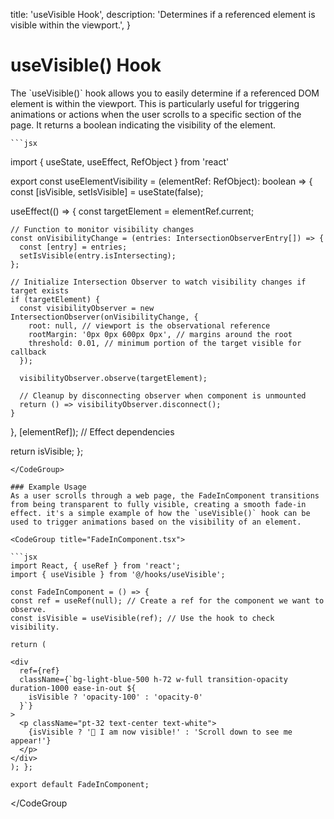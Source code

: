 
  title: 'useVisible Hook',
  description:
    'Determines if a referenced element is visible within the viewport.',
}

# useVisible() Hook

<div className="mt-4">
  The `useVisible()` hook allows you to easily determine if a referenced DOM
  element is within the viewport. This is particularly useful for triggering
  animations or actions when the user scrolls to a specific section of the page.
  It returns a boolean indicating the visibility of the element.
</div>

 <CodeGroup title="useVisible.tsx">

    ```jsx

import { useState, useEffect, RefObject } from 'react'

export const useElementVisibility = (elementRef: RefObject<Element>): boolean => {
  const [isVisible, setIsVisible] = useState(false);

useEffect(() => {
const targetElement = elementRef.current;

    // Function to monitor visibility changes
    const onVisibilityChange = (entries: IntersectionObserverEntry[]) => {
      const [entry] = entries;
      setIsVisible(entry.isIntersecting);
    };

    // Initialize Intersection Observer to watch visibility changes if target exists
    if (targetElement) {
      const visibilityObserver = new IntersectionObserver(onVisibilityChange, {
        root: null, // viewport is the observational reference
        rootMargin: '0px 0px 600px 0px', // margins around the root
        threshold: 0.01, // minimum portion of the target visible for callback
      });

      visibilityObserver.observe(targetElement);

      // Cleanup by disconnecting observer when component is unmounted
      return () => visibilityObserver.disconnect();
    }

}, [elementRef]); // Effect dependencies

return isVisible;
};

````
</CodeGroup>

### Example Usage
As a user scrolls through a web page, the FadeInComponent transitions from being transparent to fully visible, creating a smooth fade-in effect. it's a simple example of how the `useVisible()` hook can be used to trigger animations based on the visibility of an element.

<CodeGroup title="FadeInComponent.tsx">

```jsx
import React, { useRef } from 'react';
import { useVisible } from '@/hooks/useVisible';

const FadeInComponent = () => {
const ref = useRef(null); // Create a ref for the component we want to observe.
const isVisible = useVisible(ref); // Use the hook to check visibility.

return (

<div
  ref={ref}
  className={`bg-light-blue-500 h-72 w-full transition-opacity duration-1000 ease-in-out ${
    isVisible ? 'opacity-100' : 'opacity-0'
  }`}
>
  <p className="pt-32 text-center text-white">
    {isVisible ? '🎉 I am now visible!' : 'Scroll down to see me appear!'}
  </p>
</div>
); };

export default FadeInComponent;
````

</CodeGroup

>
